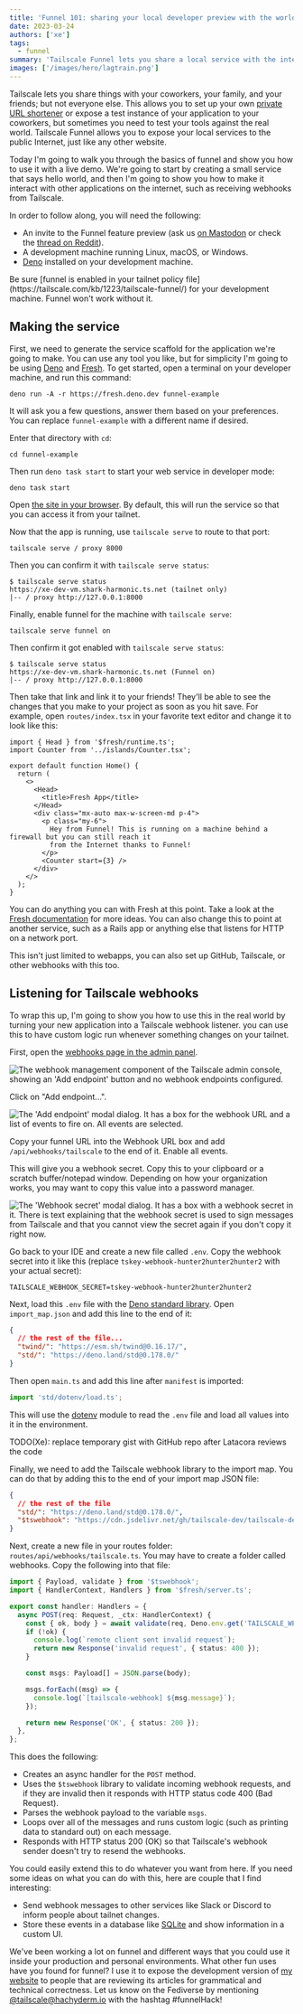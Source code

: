 ```yaml
---
title: 'Funnel 101: sharing your local developer preview with the world'
date: 2023-03-24
authors: ['xe']
tags:
  - funnel
summary: 'Tailscale Funnel lets you share a local service with the internet. Today Xe covers how you can use this productively by sharing the development copy of an application to the world.'
images: ['/images/hero/lagtrain.png']
---
```


Tailscale lets you share things with your coworkers, your family, and your
friends; but not everyone else. This allows you to set up your own [private URL
shortener](https://tailscale.com/blog/golink/) or expose a test instance of your
application to your coworkers, but sometimes you need to test your tools against
the real world. Tailscale Funnel allows you to expose your local services to
the public Internet, just like any other website.

Today I'm going to walk you through the basics of funnel and show you how to
use it with a live demo. We're going to start by creating a small service that
says hello world, and then I'm going to show you how to make it interact with
other applications on the internet, such as receiving webhooks from Tailscale.

In order to follow along, you will need the following:

- An invite to the Funnel feature preview (ask us [on
  Mastodon](https://hachyderm.io/@tailscale) or check the
  [thread on Reddit](https://www.reddit.com/r/Tailscale/comments/105tvgo/the_funnel_invite_request_and_share_thread/)).
- A development machine running Linux, macOS, or Windows.
- [Deno](https://deno.land) installed on your development machine.

<Warning>
  Be sure [funnel is enabled in your tailnet policy
  file](https://tailscale.com/kb/1223/tailscale-funnel/) for your development machine. Funnel won't
  work without it.
</Warning>

<HeroImage
  src="/images/hero/lagtrain.png"
  desc="train station, brown hair, brown eyes, face mask, portrait, backpack, hoodie, watercolor"
  width={1280}
  height={512}
  generator="Waifu Diffusion v1.4"
/>

## Making the service

First, we need to generate the service scaffold for the application we're going
to make. You can use any tool you like, but for simplicity I'm going to be using
[Deno](https://deno.land) and [Fresh](https://fresh.deno.dev). To get started,
open a terminal on your developer machine, and run this command:

```
deno run -A -r https://fresh.deno.dev funnel-example
```

It will ask you a few questions, answer them based on your preferences. You can
replace `funnel-example` with a different name if desired.

Enter that directory with `cd`:

```
cd funnel-example
```

Then run `deno task start` to start your web service in developer mode:

```
deno task start
```

Open [the site in your browser](http://localhost:8000). By default, this will
run the service so that you can access it from your tailnet.

Now that the app is running, use `tailscale serve` to route to that port:

```
tailscale serve / proxy 8000
```

Then you can confirm it with `tailscale serve status`:

```
$ tailscale serve status
https://xe-dev-vm.shark-harmonic.ts.net (tailnet only)
|-- / proxy http://127.0.0.1:8000
```

Finally, enable funnel for the machine with `tailscale serve`:

```
tailscale serve funnel on
```

Then confirm it got enabled with `tailscale serve status`:

```
$ tailscale serve status
https://xe-dev-vm.shark-harmonic.ts.net (Funnel on)
|-- / proxy http://127.0.0.1:8000
```

Then take that link and link it to your friends! They'll be able to see the
changes that you make to your project as soon as you hit save. For example, open
`routes/index.tsx` in your favorite text editor and change it to look like this:

```tsx
import { Head } from '$fresh/runtime.ts';
import Counter from '../islands/Counter.tsx';

export default function Home() {
  return (
    <>
      <Head>
        <title>Fresh App</title>
      </Head>
      <div class="mx-auto max-w-screen-md p-4">
        <p class="my-6">
          Hey from Funnel! This is running on a machine behind a firewall but you can still reach it
          from the Internet thanks to Funnel!
        </p>
        <Counter start={3} />
      </div>
    </>
  );
}
```

You can do anything you can with Fresh at this point. Take a look at the [Fresh
documentation](https://fresh.deno.dev/docs/introduction) for more ideas. You can
also change this to point at another service, such as a Rails app or anything
else that listens for HTTP on a network port.

This isn't just limited to webapps, you can also set up GitHub, Tailscale, or
other webhooks with this too.

## Listening for Tailscale webhooks

To wrap this up, I'm going to show you how to use this in the real world by
turning your new application into a Tailscale webhook listener. you can use
this to have custom logic run whenever something changes on your tailnet.

First, open the [webhooks page in the admin
panel](https://login.tailscale.com/admin/settings/webhooks).

<Image
  src="/images/funnel-101/webhookui.png"
  width={831}
  height={310}
  alt="The webhook management component of the Tailscale admin console, showing an 'Add endpoint' button and no webhook endpoints configured."
/>

Click on "Add endpoint...".

<Image
  className="max-w-md"
  src="/images/funnel-101/webhookmake.png"
  width={552}
  height={921}
  alt="The 'Add endpoint' modal dialog. It has a box for the webhook URL and a list of events to fire on. All events are selected."
/>

Copy your funnel URL into the Webhook URL box and add `/api/webhooks/tailscale`
to the end of it. Enable all events.

This will give you a webhook secret. Copy this to your clipboard or a scratch
buffer/notepad window. Depending on how your organization works, you may want to
copy this value into a password manager.

<Image
  src="/images/funnel-101/webhooksecret.png"
  width={570}
  height={374}
  alt="The 'Webhook secret' modal dialog. It has a box with a webhook secret in it. There is text explaining that the webhook secret is used to sign messages from Tailscale and that you cannot view the secret again if you don't copy it right now."
/>

Go back to your IDE and create a new file called `.env`. Copy the webhook secret
into it like this (replace `tskey-webhook-hunter2hunter2hunter2` with your actual
secret):

```
TAILSCALE_WEBHOOK_SECRET=tskey-webhook-hunter2hunter2hunter2
```

Next, load this `.env` file with the [Deno standard
library](https://deno.land/std@0.178.0). Open `import_map.json` and add this
line to the end of it:

```json
{
  // the rest of the file...
  "twind/": "https://esm.sh/twind@0.16.17/",
  "std/": "https://deno.land/std@0.178.0/"
}
```

Then open `main.ts` and add this line after `manifest` is imported:

```ts
import 'std/dotenv/load.ts';
```

This will use the [dotenv](https://deno.land/std@0.178.0/dotenv/mod.ts) module
to read the `.env` file and load all values into it in the environment.

TODO(Xe): replace temporary gist with GitHub repo after Latacora reviews the code

Finally, we need to add the Tailscale webhook library to the import map. You can
do that by adding this to the end of your import map JSON file:

```json
{
  // the rest of the file
  "std/": "https://deno.land/std@0.178.0/",
  "$tswebhook": "https://cdn.jsdelivr.net/gh/tailscale-dev/tailscale-deno@0.0.1/webhook/mod.ts"
}
```

Next, create a new file in your routes folder:
`routes/api/webhooks/tailscale.ts`. You may have to create a folder called
webhooks. Copy the following into that file:

```ts
import { Payload, validate } from '$tswebhook';
import { HandlerContext, Handlers } from '$fresh/server.ts';

export const handler: Handlers = {
  async POST(req: Request, _ctx: HandlerContext) {
    const { ok, body } = await validate(req, Deno.env.get('TAILSCALE_WEBHOOK_SECRET') as string);
    if (!ok) {
      console.log(`remote client sent invalid request`);
      return new Response('invalid request', { status: 400 });
    }

    const msgs: Payload[] = JSON.parse(body);

    msgs.forEach((msg) => {
      console.log(`[tailscale-webhook] ${msg.message}`);
    });

    return new Response('OK', { status: 200 });
  },
};
```

This does the following:

- Creates an async handler for the `POST` method.
- Uses the `$tswebhook` library to validate incoming webhook requests, and
  if they are invalid then it responds with HTTP status code 400 (Bad
  Request).
- Parses the webhook payload to the variable `msgs`.
- Loops over all of the messages and runs custom logic (such as printing
  data to standard out) on each message.
- Responds with HTTP status 200 (OK) so that Tailscale's webhook sender
  doesn't try to resend the webhooks.

You could easily extend this to do whatever you want from here. If you
need some ideas on what you can do with this, here are couple that I
find interesting:

- Send webhook messages to other services like Slack or Discord to
  inform people about tailnet changes.
- Store these events in a database like
  [SQLite](https://deno.land/x/sqlite@v3.7.0) and show information
  in a custom UI.

We've been working a lot on funnel and different ways that you could use
it inside your production and personal environments. What other fun uses
have you found for funnel? I use it to expose the development version of
[my website](https://xeiaso.net) to people that are reviewing its articles
for grammatical and technical correctness. Let us know on the Fediverse
by mentioning [@tailscale@hachyderm.io](https://hachyderm.io/@tailscale)
with the hashtag #funnelHack!
